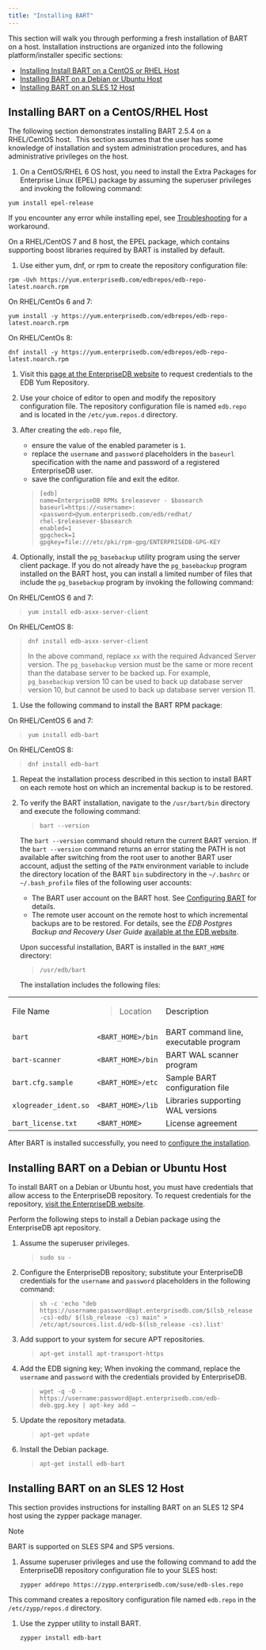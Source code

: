 ```yaml
---
title: "Installing BART"
---
```


<div id="installing_bart" class="registered_link"></div>

This section will walk you through performing a fresh installation of BART on a host. Installation instructions are organized into the following platform/installer specific sections:

-   [Installing Install BART on a CentOS or RHEL Host](#installing_bart_using_an_rpm_package)
-   [Installing BART on a Debian or Ubuntu Host](#installing-bart-on-a-debian-or-ubuntu-host)
-   [Installing BART on an SLES 12 Host](#installing-bart-on-an-sles-12-host)

<div id="installing_bart_using_an_rpm_package" class="registered_link"></div>

## Installing BART on a CentOS/RHEL Host

The following section demonstrates installing BART 2.5.4 on a RHEL/CentOS host.  This section assumes that the user has some knowledge of installation and system administration procedures, and has administrative privileges on the host.

1.  On a CentOS/RHEL 6 OS host, you need to install the Extra Packages for Enterprise Linux (EPEL) package by assuming the superuser privileges and invoking the following command:

<!-- -->

```
yum install epel-release
```

If you encounter any error while installing epel, see [Troubleshooting](../04_troubleshooting/#troubleshooting) for a workaround.

On a RHEL/CentOS 7 and 8 host, the EPEL package, which contains supporting boost libraries required by BART is installed by default.

1.  Use either yum, dnf, or rpm to create the repository configuration file:

<!-- -->

```
rpm -Uvh https://yum.enterprisedb.com/edbrepos/edb-repo-latest.noarch.rpm
```

On RHEL/CentOs 6 and 7:

```
yum install -y https://yum.enterprisedb.com/edbrepos/edb-repo-latest.noarch.rpm
```

On RHEL/CentOs 8:

```
dnf install -y https://yum.enterprisedb.com/edbrepos/edb-repo-latest.noarch.rpm
```

1.  Visit this [page at the EnterpriseDB website](https://www.enterprisedb.com/repository-access-request/) to request credentials to the EDB Yum Repository.

2.  Use your choice of editor to open and modify the repository configuration file. The repository configuration file is named `edb.repo` and is located in the `/etc/yum.repos.d` directory.

3.  After creating the `edb.repo` file,

    -   ensure the value of the enabled parameter is `1`.
    -   replace the `username` and `password` placeholders in the `baseurl` specification with the name and password of a registered EnterpriseDB user.
    -   save the configuration file and exit the editor.

    > ```
    > [edb]
    > name=EnterpriseDB RPMs $releasever - $basearch
    > baseurl=https://<username>:<password>@yum.enterprisedb.com/edb/redhat/
    > rhel-$releasever-$basearch
    > enabled=1
    > gpgcheck=1
    > gpgkey=file:///etc/pki/rpm-gpg/ENTERPRISEDB-GPG-KEY
    > ```

4.  Optionally, install the `pg_basebackup` utility program using the server client package. If you do not already have the `pg_basebackup` program installed on the BART host, you can install a limited number of files that include the `pg_basebackup` program by invoking the following command:

On RHEL/CentOS 6 and 7:

> ```
> yum install edb-asxx-server-client
> ```

On RHEL/CentOS 8:

> ```
> dnf install edb-asxx-server-client
> ```
>
> In the above command, replace `xx` with the required Advanced Server version. The `pg_basebackup` version must be the same or more recent than the database server to be backed up. For example, `pg_basebackup` version 10 can be used to back up database server version 10, but cannot be used to back up database server version 11.

1.  Use the following command to install the BART RPM package:

On RHEL/CentOS 6 and 7:

> ```
> yum install edb-bart
> ```

On RHEL/CentOS 8:

> ```
> dnf install edb-bart
> ```

1.  Repeat the installation process described in this section to install BART on each remote host on which an incremental backup is to be restored.

2.  To verify the BART installation, navigate to the `/usr/bart/bin` directory and execute the following command:

    > ```
    > bart --version
    > ```

    The `bart --version` command should return the current BART version. If the `bart --version` command returns an error stating the PATH is not available after switching from the root user to another BART user account, adjust the setting of the `PATH` environment variable to include the directory location of the BART `bin` subdirectory in the `~/.bashrc` or `~/.bash_profile` files of the following user accounts:

    -   The BART user account on the BART host. See [Configuring BART](../03_configuring_bart/#path) for details.
    -   The remote user account on the remote host to which incremental backups are to be restored. For details, see the *EDB Postgres Backup and Recovery User Guide* [available at the EDB website](https://www.enterprisedb.com/edb-docs/).

    Upon successful installation, BART is installed in the `BART_HOME` directory:

    > `/usr/edb/bart`

    The installation includes the following files:

<table><colgroup><col style="width: 31%" /><col style="width: 22%" /><col style="width: 45%" /></colgroup><tbody><tr class="odd"><td>File Name</td><td><blockquote><p>Location</p></blockquote></td><td>Description</td></tr><tr class="even"><td><code>bart</code></td><td><code>&lt;BART_HOME&gt;/bin</code></td><td>BART command line, executable program</td></tr><tr class="odd"><td><code>bart-scanner</code></td><td><code>&lt;BART_HOME&gt;/bin</code></td><td>BART WAL scanner program</td></tr><tr class="even"><td><code>bart.cfg.sample</code></td><td><code>&lt;BART_HOME&gt;/etc</code></td><td>Sample BART configuration file</td></tr><tr class="odd"><td><code>xlogreader_ident.so</code></td><td><code>&lt;BART_HOME&gt;/lib</code></td><td>Libraries supporting WAL versions</td></tr><tr class="even"><td><code>bart_license.txt</code></td><td><code>&lt;BART_HOME&gt;</code></td><td>License agreement</td></tr></tbody></table>

After BART is installed successfully, you need to [configure the installation](../03_configuring_bart/#configuration).

<div id="installing_bart_on_a_debian_or_ubuntu_host" class="registered_link"></div>

## Installing BART on a Debian or Ubuntu Host

To install BART on a Debian or Ubuntu host, you must have credentials that allow access to the EnterpriseDB repository. To request credentials for the repository, [visit the EnterpriseDB website](https://www.enterprisedb.com/repository-access-request).

Perform the following steps to install a Debian package using the EnterpriseDB apt repository.

1.  Assume the superuser privileges.

    > ```
    > sudo su -
    > ```

2.  Configure the EnterpriseDB repository; substitute your EnterpriseDB credentials for the `username` and `password` placeholders in the following command:

    > ```
    > sh -c 'echo "deb https://username:password@apt.enterprisedb.com/$(lsb_release -cs)-edb/ $(lsb_release -cs) main" > /etc/apt/sources.list.d/edb-$(lsb_release -cs).list'
    > ```

3.  Add support to your system for secure APT repositories.

    > ```
    > apt-get install apt-transport-https
    > ```

4.  Add the EDB signing key; When invoking the command, replace the `username` and `password` with the credentials provided by EnterpriseDB.

    > ```
    > wget -q -O - https://username:password@apt.enterprisedb.com/edb-deb.gpg.key | apt-key add –
    > ```

5.  Update the repository metadata.

    > ```
    > apt-get update
    > ```

6.  Install the Debian package.

    > ```
    > apt-get install edb-bart
    > ```

<div id="installing_bart_on_an_sles_12_host" class="registered_link"></div>

## Installing BART on an SLES 12 Host

This section provides instructions for installing BART on an SLES 12 SP4 host using the zypper package manager.

<div class="note">

<div class="title">

Note

</div>

BART is supported on SLES SP4 and SP5 versions.

</div>

1.  Assume superuser privileges and use the following command to add the EnterpriseDB repository configuration file to your SLES host:

    ```
    zypper addrepo https://zypp.enterprisedb.com/suse/edb-sles.repo
    ```

This command creates a repository configuration file named `edb.repo` in the `/etc/zypp/repos.d` directory.

1.  Use the zypper utility to install BART.

    ```
    zypper install edb-bart
    ```
